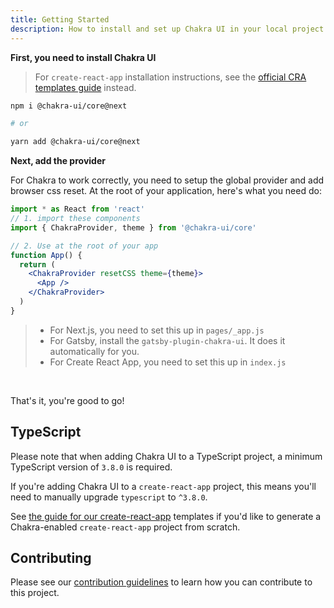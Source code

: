 ```yaml
---
title: Getting Started
description: How to install and set up Chakra UI in your local project
---
```


**First, you need to install Chakra UI**

> For `create-react-app` installation instructions, see the
> [official CRA templates guide](/guides/integrations/with-cra) instead.

```bash
npm i @chakra-ui/core@next

# or

yarn add @chakra-ui/core@next
```

**Next, add the provider**

For Chakra to work correctly, you need to setup the global provider and add
browser css reset. At the root of your application, here's what you need do:

```jsx
import * as React from 'react'
// 1. import these components
import { ChakraProvider, theme } from '@chakra-ui/core'

// 2. Use at the root of your app
function App() {
  return (
    <ChakraProvider resetCSS theme={theme}>
      <App />
    </ChakraProvider>
  )
}
```

> - For Next.js, you need to set this up in `pages/_app.js`
> - For Gatsby, install the `gatsby-plugin-chakra-ui`. It does it automatically
>   for you.
> - For Create React App, you need to set this up in `index.js`

<br />

That's it, you're good to go!

## TypeScript

Please note that when adding Chakra UI to a TypeScript project, a minimum
TypeScript version of `3.8.0` is required.

If you're adding Chakra UI to a `create-react-app` project, this means you'll
need to manually upgrade `typescript` to `^3.8.0`.

See [the guide for our create-react-app](../guides/cra-templates) templates if
you'd like to generate a Chakra-enabled `create-react-app` project from scratch.

## Contributing

Please see our [contribution guidelines](/contributing) to learn how you can
contribute to this project.
